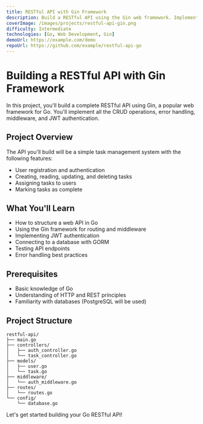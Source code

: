 ```yaml
---
title: RESTful API with Gin Framework
description: Build a RESTful API using the Gin web framework. Implement CRUD operations, middleware, and authentication.
coverImage: /images/projects/restful-api-gin.png
difficulty: Intermediate
technologies: [Go, Web Development, Gin]
demoUrl: https://example.com/demo
repoUrl: https://github.com/example/restful-api-go
---
```


# Building a RESTful API with Gin Framework

In this project, you'll build a complete RESTful API using Gin, a popular web framework for Go. You'll implement all the CRUD operations, error handling, middleware, and JWT authentication.

## Project Overview

The API you'll build will be a simple task management system with the following features:

- User registration and authentication
- Creating, reading, updating, and deleting tasks
- Assigning tasks to users
- Marking tasks as complete

## What You'll Learn

- How to structure a web API in Go
- Using the Gin framework for routing and middleware
- Implementing JWT authentication
- Connecting to a database with GORM
- Testing API endpoints
- Error handling best practices

## Prerequisites

- Basic knowledge of Go
- Understanding of HTTP and REST principles
- Familiarity with databases (PostgreSQL will be used)

## Project Structure

```
restful-api/
├── main.go
├── controllers/
│   ├── auth_controller.go
│   └── task_controller.go
├── models/
│   ├── user.go
│   └── task.go
├── middleware/
│   └── auth_middleware.go
├── routes/
│   └── routes.go
└── config/
    └── database.go
```

Let's get started building your Go RESTful API! 
